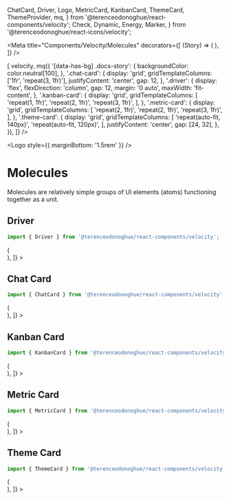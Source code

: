 
  ChatCard,
  Driver,
  Logo,
  MetricCard,
  KanbanCard,
  ThemeCard,
  ThemeProvider,
  mq,
} from '@terenceodonoghue/react-components/velocity';
  Check,
  Dynamic,
  Energy,
  Marker,
} from '@terenceodonoghue/react-icons/velocity';

<Meta
  title="Components/Velocity/Molecules"
  decorators={[
    (Story) => (
      <ThemeProvider>
        <Story />
      </ThemeProvider>
    ),
  ]}
/>

<ThemeProvider>
  <Global
    styles={({ color }) => [
      velocity,
      mq({
        '[data-has-bg] .docs-story': {
          backgroundColor: color.neutral[100],
        },
        '.chat-card': {
          display: 'grid',
          gridTemplateColumns: ['1fr', 'repeat(3, 1fr)'],
          justifyContent: 'center',
          gap: 12,
        },
        '.driver': {
          display: 'flex',
          flexDirection: 'column',
          gap: 12,
          margin: '0 auto',
          maxWidth: 'fit-content',
        },
        '.kanban-card': {
          display: 'grid',
          gridTemplateColumns: [
            'repeat(1, 1fr)',
            'repeat(2, 1fr)',
            'repeat(3, 1fr)',
          ],
        },
        '.metric-card': {
          display: 'grid',
          gridTemplateColumns: [
            'repeat(2, 1fr)',
            'repeat(2, 1fr)',
            'repeat(3, 1fr)',
          ],
        },
        '.theme-card': {
          display: 'grid',
          gridTemplateColumns: [
            'repeat(auto-fit, 140px)',
            'repeat(auto-fit, 120px)',
          ],
          justifyContent: 'center',
          gap: [24, 32],
        },
      }),
    ]}
  />
</ThemeProvider>

<Logo style={{ marginBottom: '1.5rem' }} />

# Molecules

Molecules are relatively simple groups of UI elements (atoms) functioning together as a unit.

## Driver

```javascript
import { Driver } from '@terenceodonoghue/react-components/velocity';
```

<Canvas>
  <Story
    name="Driver"
    decorators={[
      (Story) => (
        <div className="driver">
          <Story />
        </div>
      ),
    ]}
  >
    <Driver
      number={1}
      avatar={faker.image.avatar()}
      name="Bebop"
      vehicle={faker.vehicle.vehicle()}
      totalEarnings="$6432"
      totalDistance="1,232 miles"
    />
    <Driver
      avatar={faker.image.avatar()}
      name="Gran Tesoro"
      vehicle={faker.vehicle.vehicle()}
      totalEarnings="$5,342"
      totalDistance="945 miles"
    />
  </Story>
</Canvas>

## Chat Card

```javascript
import { ChatCard } from '@terenceodonoghue/react-components/velocity';
```

<Canvas>
  <Story
    name="ChatCard"
    decorators={[
      (Story) => (
        <div className="chat-card">
          <Story />
        </div>
      ),
    ]}
  >
    <ChatCard
      avatar={faker.image.avatar()}
      name={faker.name.fullName()}
      time="2m"
      message={faker.hacker.phrase()}
      online
    />
    <ChatCard
      avatar={faker.image.avatar()}
      name={faker.name.fullName()}
      time="51m"
      message={faker.hacker.phrase()}
      selected={true}
    />
    <ChatCard
      avatar={faker.image.avatar()}
      name={faker.name.fullName()}
      time="40m"
      message={faker.hacker.phrase()}
      online={false}
    />
  </Story>
</Canvas>

## Kanban Card

```javascript
import { KanbanCard } from '@terenceodonoghue/react-components/velocity';
```

<Canvas data-has-bg>
  <Story
    name="KanbanCard"
    decorators={[
      (Story) => (
        <div className="kanban-card">
          <Story />
        </div>
      ),
    ]}
  >
    <KanbanCard
      color="#2E5BFF"
      name="Spire"
      description="Tire replacement"
      cost="$233"
      date="June 12"
    />
    <KanbanCard
      color="#8C54FF"
      name="Expedition"
      description="Tire replacement"
      cost="$766"
      date="June 3"
    />
    <KanbanCard
      color="#00C1D4"
      name="Scorpion"
      description="Monthly service"
      cost="$430"
      date="June 4"
    />
    <KanbanCard
      color="#F7C137"
      name="Empire"
      description="Engine check-up"
      cost="$542"
      date="June 24"
    />
  </Story>
</Canvas>

## Metric Card

```javascript
import { MetricCard } from '@terenceodonoghue/react-components/velocity';
```

<Canvas data-has-bg>
  <Story
    name="MetricCard"
    decorators={[
      (Story) => (
        <div className="metric-card">
          <Story />
        </div>
      ),
    ]}
  >
    <MetricCard
      icon={Check}
      color="#33AC2E"
      label="Vehicles on track"
      value="1,428"
    />
    <MetricCard
      icon={Marker}
      color="#00C1D4"
      label="Distance driven"
      value="158.3 mi"
    />
    <MetricCard
      icon={Energy}
      color="#8C54FF"
      iconColor="#8C54FF"
      label="Energy consumed"
      value="87.4 kWh"
    />
    <MetricCard
      icon={Dynamic}
      color="#F7C137"
      label="Total drive time"
      value="24.2 h"
    />
  </Story>
</Canvas>

## Theme Card

```javascript
import { ThemeCard } from '@terenceodonoghue/react-components/velocity';
```

<Canvas>
  <Story
    name="ThemeCard"
    decorators={[
      (Story) => (
        <div className="theme-card">
          <Story />
        </div>
      ),
    ]}
  >
    <ThemeCard
      label="Shelob"
      colors={['#2e5bff', '#e0e7ff', '#8097b1']}
      defaultChecked
    />
    <ThemeCard label="Denethor" colors={['#8c54ff', '#00c1d4', '#fad050']} />
    <ThemeCard label="Quickbeam" colors={['#00a4de', '#3b7ed5', '#00a550']} />
    <ThemeCard label="Shadowfax" colors={['#232a64', '#85c800', '#616266']} />
    <ThemeCard label="Grima" colors={['#a728a3', '#f7e0ff', '#7675ac']} />
  </Story>
</Canvas>
